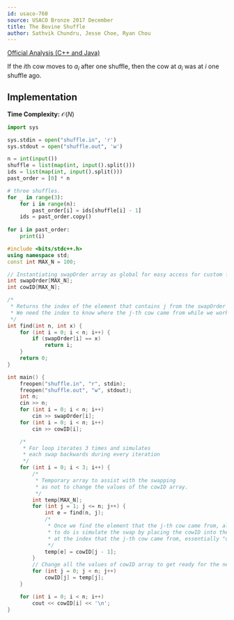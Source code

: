 ```yaml
---
id: usaco-760
source: USACO Bronze 2017 December
title: The Bovine Shuffle
author: Sathvik Chundru, Jesse Choe, Ryan Chou
---
```


[Official Analysis (C++ and Java)](http://www.usaco.org/current/data/sol_shuffle_bronze_dec17.html)

If the $i$th cow moves to $a_i$ after one shuffle, then the cow at $a_i$ was at $i$ one shuffle ago.

## Implementation

**Time Complexity:** $\mathcal{O}(N)$
<LanguageSection>
<PySection>

```py
import sys

sys.stdin = open("shuffle.in", 'r')
sys.stdout = open("shuffle.out", 'w')

n = int(input())
shuffle = list(map(int, input().split()))
ids = list(map(int, input().split()))
past_order = [0] * n

# three shuffles.
for _ in range(3):
	for i in range(n):
		past_order[i] = ids[shuffle[i] - 1]
	ids = past_order.copy()
	
for i in past_order:
	print(i)
```
</PySection>
	
<CPPSection>
	
```cpp
#include <bits/stdc++.h>
using namespace std;
const int MAX_N = 100;

// Instantiating swapOrder array as global for easy access for custom find function 
int swapOrder[MAX_N];
int cowID[MAX_N];

/*
 * Returns the index of the element that contains j from the swapOrder array.
 * We need the index to know where the j-th cow came from while we work backwards.
 */
int find(int n, int x) {
	for (int i = 0; i < n; i++) {
		if (swapOrder[i] == x)
			return i;
	}
	return 0;
}

int main() {
	freopen("shuffle.in", "r", stdin);
	freopen("shuffle.out", "w", stdout);
	int n;
	cin >> n;
	for (int i = 0; i < n; i++) 
		cin >> swapOrder[i];
	for (int i = 0; i < n; i++) 
		cin >> cowID[i];

	/* 
	 * For loop iterates 3 times and simulates 
	 * each swap backwards during every iteration
	 */
	for (int i = 0; i < 3; i++) {
		/* 
		 * Temporary array to assist with the swapping 
		 * as not to change the values of the cowID array.
		 */
		int temp[MAX_N];
		for (int j = 1; j <= n; j++) {
			int e = find(n, j);
			/* 
			 * Once we find the element that the j-th cow came from, all we need 
			 * to do is simulate the swap by placing the cowID into the temp array 
			 * at the index that the j-th cow came from, essentially "undo-ing" the swap.
			 */
			temp[e] = cowID[j - 1];
		}
		// Change all the values of cowID array to get ready for the next iteration
		for (int j = 0; j < n; j++) 
			cowID[j] = temp[j]; 
	}

	for (int i = 0; i < n; i++) 
		cout << cowID[i] << '\n'; 
}
	
```
</CPPSection>

</LanguageSection>
